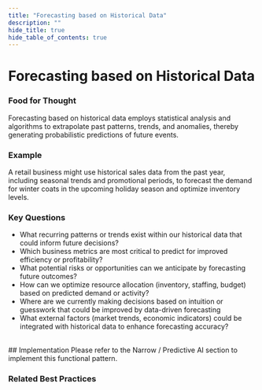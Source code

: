 ```yaml
---
title: "Forecasting based on Historical Data"
description: ""
hide_title: true
hide_table_of_contents: true
---
```



<PageViewTracker />

<div className="hero-header">
  <h1>Forecasting based on Historical Data</h1>
</div>

### Food for Thought

Forecasting based on historical data employs statistical analysis and algorithms to extrapolate past patterns, trends, and anomalies, thereby generating probabilistic predictions of future events.

### Example

A retail business might use historical sales data from the past year, including seasonal trends and promotional periods, to forecast the demand for winter coats in the upcoming holiday season and optimize inventory levels.

### Key Questions

- What recurring patterns or trends exist within our historical data that could inform future decisions?
- Which business metrics are most critical to predict for improved efficiency or profitability?
- What potential risks or opportunities can we anticipate by forecasting future outcomes?
- How can we optimize resource allocation (inventory, staffing, budget) based on predicted demand or activity?
- Where are we currently making decisions based on intuition or guesswork that could be improved by data-driven forecasting
- What external factors (market trends, economic indicators) could be integrated with historical data to enhance forecasting accuracy?

<br />

<div className="section-with-background blue">
  ## Implementation
  Please refer to the Narrow / Predictive AI section to implement this functional pattern.

### Related Best Practices

<ul className="button-grid">
  <IconLinkButton href="/docs/technical-view/narrow-ai/regression" text="Regression" />
  <IconLinkButton href="/docs/technical-view/narrow-ai/time-series-forecasting" text="Time Series Forecasting" />
</ul>

</div>
